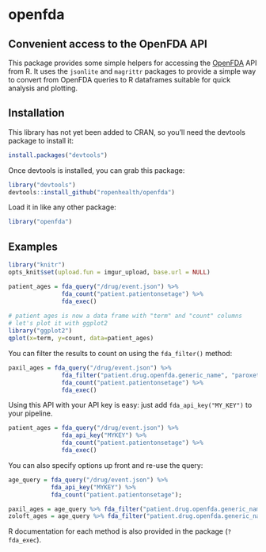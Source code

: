 # openfda
## Convenient access to the OpenFDA API

This package provides some simple helpers for accessing the [OpenFDA](https://open.fda.gov/) API
from R.  It uses the `jsonlite` and `magrittr` packages to provide a 
simple way to convert from OpenFDA queries to R dataframes suitable
for quick analysis and plotting.

## Installation

This library has not yet been added to CRAN, so you'll need the devtools
package to install it:

```R
install.packages("devtools")
````

Once devtools is installed, you can grab this package:

```R
library("devtools")
devtools::install_github("ropenhealth/openfda")
```

Load it in like any other package:

```r
library("openfda")
```

## Examples

```r
library("knitr")
opts_knit$set(upload.fun = imgur_upload, base.url = NULL)
```

```r
patient_ages = fda_query("/drug/event.json") %>%
               fda_count("patient.patientonsetage") %>%
               fda_exec()
               
# patient ages is now a data frame with "term" and "count" columns
# let's plot it with ggplot2
library("ggplot2")
qplot(x=term, y=count, data=patient_ages)
```

You can filter the results to count on using the `fda_filter()` method:

```r
paxil_ages = fda_query("/drug/event.json") %>%
               fda_filter("patient.drug.openfda.generic_name", "paroxetine") %>%
               fda_count("patient.patientonsetage") %>%
               fda_exec()
```

Using this API with your API key is easy: just add
`fda_api_key("MY_KEY")` to your pipeline.

```r
patient_ages = fda_query("/drug/event.json") %>%
               fda_api_key("MYKEY") %>%
               fda_count("patient.patientonsetage") %>%
               fda_exec()
```

You can also specify options up front and re-use the query:

```r
age_query = fda_query("/drug/event.json") %>%
            fda_api_key("MYKEY") %>%
            fda_count("patient.patientonsetage");

paxil_ages = age_query %>% fda_filter("patient.drug.openfda.generic_name", "paroxetine") %>% fda_exec()
zoloft_ages = age_query %>% fda_filter("patient.drug.openfda.generic_name", "sertraline") %>% fda_exec()
```

R documentation for each method is also provided in the package (`? fda_exec`).
